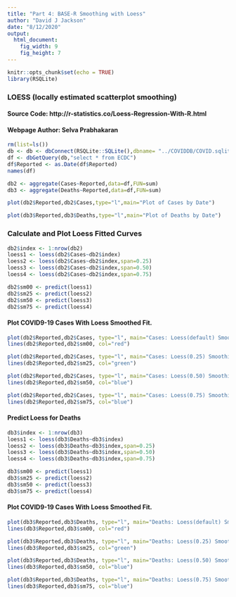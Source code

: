 ```yaml
---
title: "Part 4: BASE-R Smoothing with Loess"
author: "David J Jackson"
date: "8/12/2020"
output: 
  html_document: 
    fig_width: 9
    fig_height: 7
---
```


```r
knitr::opts_chunk$set(echo = TRUE)
library(RSQLite)
```

### LOESS (locally estimated scatterplot smoothing)
#### Source Code: http://r-statistics.co/Loess-Regression-With-R.html
#### Webpage Author: Selva Prabhakaran

```r
rm(list=ls())
db <- db <- dbConnect(RSQLite::SQLite(),dbname= "../COVIDDB/COVID.sqlite3")
df <- dbGetQuery(db,"select * from ECDC")
df$Reported <- as.Date(df$Reported)
names(df)
```
```r
db2 <- aggregate(Cases~Reported,data=df,FUN=sum)
db3 <- aggregate(Deaths~Reported,data=df,FUN=sum)
```
```r
plot(db2$Reported,db2$Cases,type="l",main="Plot of Cases by Date")
```
```r
plot(db3$Reported,db3$Deaths,type="l",main="Plot of Deaths by Date")
```

### Calculate and Plot Loess Fitted Curves

```r
db2$index <- 1:nrow(db2)
loess1 <- loess(db2$Cases~db2$index)
loess2 <- loess(db2$Cases~db2$index,span=0.25)
loess3 <- loess(db2$Cases~db2$index,span=0.50)
loess4 <- loess(db2$Cases~db2$index,span=0.75)

```
```r
db2$sm00 <- predict(loess1) 
db2$sm25 <- predict(loess2) 
db2$sm50 <- predict(loess3)
db2$sm75 <- predict(loess4)
```

#### Plot COVID9-19 Cases With Loess Smoothed Fit.

```r
plot(db2$Reported,db2$Cases, type="l", main="Cases: Loess(default) Smoothing and Prediction", xlab="Date", ylab="Total Cases")
lines(db2$Reported,db2$sm00, col="red")

plot(db2$Reported,db2$Cases, type="l", main="Cases: Loess(0.25) Smoothing and Prediction", xlab="Date", ylab="Total Cases")
lines(db2$Reported,db2$sm25, col="green")

plot(db2$Reported,db2$Cases, type="l", main="Cases: Loess(0.50) Smoothing and Prediction", xlab="Date", ylab="Total Cases")
lines(db2$Reported,db2$sm50, col="blue")

plot(db2$Reported,db2$Cases, type="l", main="Cases: Loess(0.75) Smoothing and Prediction", xlab="Date", ylab="Total Cases")
lines(db2$Reported,db2$sm75, col="blue")
```

#### Predict Loess for Deaths

```r
db3$index <- 1:nrow(db3)
loess1 <- loess(db3$Deaths~db3$index)
loess2 <- loess(db3$Deaths~db3$index,span=0.25)
loess3 <- loess(db3$Deaths~db3$index,span=0.50)
loess4 <- loess(db3$Deaths~db3$index,span=0.75)
```
```r
db3$sm00 <- predict(loess1) 
db3$sm25 <- predict(loess2) 
db3$sm50 <- predict(loess3)
db3$sm75 <- predict(loess4)
```

#### Plot COVID9-19 Cases With Loess Smoothed Fit.

```r
plot(db3$Reported,db3$Deaths, type="l", main="Deaths: Loess(default) Smoothing and Prediction", xlab="Date", ylab="Total Cases")
lines(db3$Reported,db3$sm00, col="red")

plot(db3$Reported,db3$Deaths, type="l", main="Deaths: Loess(0.25) Smoothing and Prediction", xlab="Date", ylab="Total Cases")
lines(db3$Reported,db3$sm25, col="green")

plot(db3$Reported,db3$Deaths, type="l", main="Deaths: Loess(0.50) Smoothing and Prediction", xlab="Date", ylab="Total Cases")
lines(db3$Reported,db3$sm50, col="blue")

plot(db3$Reported,db3$Deaths, type="l", main="Deaths: Loess(0.75) Smoothing and Prediction", xlab="Date", ylab="Total Cases")
lines(db3$Reported,db3$sm75, col="blue")
```



